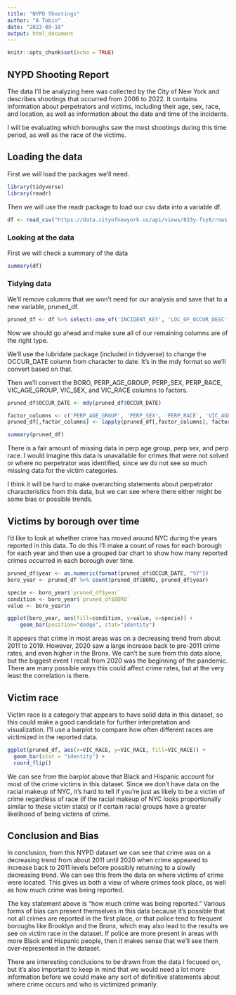 ```yaml
---
title: "NYPD Shootings"
author: "A Tobin"
date: "2023-09-18"
output: html_document
---
```


```r
knitr::opts_chunk$set(echo = TRUE)
```
## NYPD Shooting Report

The data I'll be analyzing here was collected by the City of New York and describes shootings that occurred from 2006 to 2022. It contains information about perpetrators and victims, including their age, sex, race, and location, as well as information about the date and time of the incidents.

I will be evaluating which boroughs saw the most shootings during this time period, as well as the race of the victims.

## Loading the data

First we will load the packages we'll need.

```r
library(tidyverse)
library(readr)
```

Then we will use the readr package to load our csv data into a variable df.

```r
df <- read_csv("https://data.cityofnewyork.us/api/views/833y-fsy8/rows.csv?accessType=DOWNLOAD")
```

### Looking at the data

First we will check a summary of the data

```r
summary(df)
```

### Tidying data

We'll remove columns that we won't need for our analysis and save that to a new variable, pruned_df.

```r
pruned_df <- df %>% select(-one_of('INCIDENT_KEY', 'LOC_OF_OCCUR_DESC', 'LOC_CLASSFCTN_DESC', 'JURISDICTION_CODE', 'STATISTICAL_MURDER_FLAG', 'X_COORD_CD', 'Y_COORD_CD', 'Latitude', 'Longitude', 'Lon_Lat', 'PRECINCT'))
```

Now we should go ahead and make sure all of our remaining columns are of the right type.

We'll use the lubridate package (included in tidyverse) to change the OCCUR_DATE column from character to date. It's in the mdy format so we'll convert based on that.

Then we'll convert the BORO, PERP_AGE_GROUP, PERP_SEX, PERP_RACE, VIC_AGE_GROUP, VIC_SEX, and VIC_RACE columns to factors.

```r
pruned_df$OCCUR_DATE <- mdy(pruned_df$OCCUR_DATE)

factor_columns <- c('PERP_AGE_GROUP', 'PERP_SEX', 'PERP_RACE', 'VIC_AGE_GROUP', 'VIC_SEX', 'VIC_RACE')
pruned_df[,factor_columns] <- lapply(pruned_df[,factor_columns], factor)
```

```r
summary(pruned_df)
```

There is a fair amount of missing data in perp age group, perp sex, and perp race. I would imagine this data is unavailable for crimes that were not solved or where no perpetrator was identified, since we do not see so much missing data for the victim categories.

I think it will be hard to make overarching statements about perpetrator characteristics from this data, but we can see where there either might be some bias or possible trends.

## Victims by borough over time

I'd like to look at whether crime has moved around NYC during the years reported in this data. To do this I'll make a count of rows for each borough for each year and then use a grouped bar chart to show how many reported crimes occurred in each borough over time.

```r
pruned_df$year <- as.numeric(format(pruned_df$OCCUR_DATE, "%Y"))
boro_year <- pruned_df %>% count(pruned_df$BORO, pruned_df$year)

specie <- boro_year$`pruned_df$year`
condition <- boro_year$`pruned_df$BORO`
value <- boro_year$n

ggplot(boro_year, aes(fill=condition, y=value, x=specie)) + 
    geom_bar(position="dodge", stat="identity")
```

It appears that crime in most areas was on a decreasing trend from about 2011 to 2019. However, 2020 saw a large increase back to pre-2011 crime rates, and even higher in the Bronx. We can't be sure from this data alone, but the biggest event I recall from 2020 was the beginning of the pandemic. There are many possible ways this could affect crime rates, but at the very least the correlation is there.

## Victim race

Victim race is a category that appears to have solid data in this dataset, so this could make a good candidate for further interpretation and visualization. I'll use a barplot to compare how often different races are victimized in the reported data.

```r
ggplot(pruned_df, aes(x=VIC_RACE, y=VIC_RACE, fill=VIC_RACE)) +
  geom_bar(stat = "identity") + 
  coord_flip()
```

We can see from the barplot above that Black and Hispanic account for most of the crime victims in this dataset. Since we don't have data on the racial makeup of NYC, it's hard to tell if you're just as likely to be a victim of crime regardless of race (if the racial makeup of NYC looks proportionally similar to these victim stats) or if certain racial groups have a greater likelihood of being victims of crime.

## Conclusion and Bias

In conclusion, from this NYPD dataset we can see that crime was on a decreasing trend from about 2011 until 2020 when crime appeared to increase back to 2011 levels before possibly returning to a slowly decreasing trend. We can see this from the data on where victims of crime were located. This gives us both a view of where crimes took place, as well as how much crime was being reported.

The key statement above is "how much crime was being reported." Various forms of bias can present themselves in this data because it's possible that not all crimes are reported in the first place, or that police tend to frequent boroughs like Brooklyn and the Bronx, which may also lead to the results we see on victim race in the dataset. If police are more present in areas with more Black and Hispanic people, then it makes sense that we'll see them over-represented in the dataset.

There are interesting conclusions to be drawn from the data I focused on, but it's also important to keep in mind that we would need a lot more information before we could make any sort of definitive statements about where crime occurs and who is victimized primarily.
